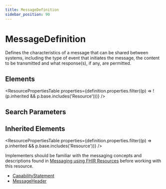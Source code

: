 ```yaml
---
title: MessageDefinition
sidebar_position: 90
---
```



# MessageDefinition

Defines the characteristics of a message that can be shared between systems, including the type of event that initiates the message, the content to be transmitted and what response(s), if any, are permitted.

<Tabs queryString="section">
  <TabItem value="schema" label="Schema" default>

## Elements

<ResourcePropertiesTable
  properties={definition.properties.filter((p) => !(p.inherited && p.base.includes('Resource')))}
/>

## Search Parameters

<SearchParamsTable searchParams={definition.searchParameters} />

## Inherited Elements

<ResourcePropertiesTable properties={definition.properties.filter((p) => p.inherited && p.base.includes('Resource'))} />

  </TabItem>
  <TabItem value="usage" label="Usage">
<div> <a name="scope"></a> <p> Implementers should be familiar with the messaging concepts and descriptions found in <a href="https://www.hl7.org/fhir/messaging.html">Messaging using FHIR Resources</a> before working with this resource. </p> </div>
  </TabItem>


  <TabItem value="referencedBy" label="Referenced By">
<ul><li><a href="/docs/api/fhir/resources/capabilitystatement">CapabilityStatement</a></li>
<li><a href="/docs/api/fhir/resources/messageheader">MessageHeader</a></li></ul>
  </TabItem>
</Tabs>
